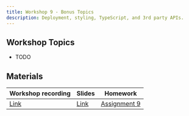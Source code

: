 ```yaml
---
title: Workshop 9 - Bonus Topics
description: Deployment, styling, TypeScript, and 3rd party APIs.
---
```


## Workshop Topics

- TODO

## Materials

| Workshop recording | Slides | Homework |
| - | - | - |
| [Link](#) | [Link](https://docs.google.com/presentation/d/1CrhZioifkEC1nzRgkB3rngIG16mBtxaYGOpzkNjLnj4/edit?usp=sharing) | [Assignment 9](/content/assignments/assignment-9) |
